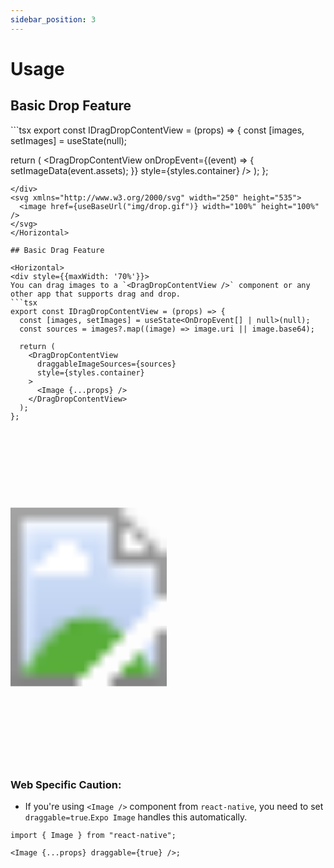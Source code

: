 ```yaml
---
sidebar_position: 3
---
```



# Usage

## Basic Drop Feature

<Horizontal>
<div style={{maxWidth: '70%'}}>
```tsx
export const IDragDropContentView = (props) => {
  const [images, setImages] = useState<OnDropEvent[] | null>(null);

  return (
    <DragDropContentView
      onDropEvent={(event) => {
        setImageData(event.assets);
      }}
      style={styles.container}
    />
  );
};
```
</div>
<svg xmlns="http://www.w3.org/2000/svg" width="250" height="535">
  <image href={useBaseUrl("img/drop.gif")} width="100%" height="100%" />
</svg>
</Horizontal>

## Basic Drag Feature

<Horizontal>
<div style={{maxWidth: '70%'}}>
You can drag images to a `<DragDropContentView />` component or any other app that supports drag and drop.
```tsx
export const IDragDropContentView = (props) => {
  const [images, setImages] = useState<OnDropEvent[] | null>(null);
  const sources = images?.map((image) => image.uri || image.base64);

  return (
    <DragDropContentView
      draggableImageSources={sources}
      style={styles.container}
    >
      <Image {...props} />
    </DragDropContentView>
  );
};
```
</div>
<svg xmlns="http://www.w3.org/2000/svg" width="250" height="535">
  <image href={useBaseUrl("img/drag.gif")} width="100%" height="100%" />
</svg>
</Horizontal>

### Web Specific Caution:

- If you're using `<Image />` component from `react-native`, you need to set `draggable=true`.`Expo Image` handles this automatically.

```tsx
import { Image } from "react-native";

<Image {...props} draggable={true} />;
```

